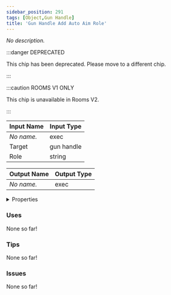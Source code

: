 ```yaml
---
sidebar_position: 291
tags: [Object,Gun Handle]
title: 'Gun Handle Add Auto Aim Role'
---
```


*No description.*

:::danger DEPRECATED

This chip has been deprecated. Please move to a different chip.

:::

:::caution ROOMS V1 ONLY

This chip is unavailable in Rooms V2.

:::


<EsbSvg />

| Input Name | Input Type |
|-----------|-----------|
| *No name.* | exec |
| Target | gun handle |
| Role | string |

| Output Name | Output Type |
|-----------|-----------|
| *No name.* | exec |


<details>
  <summary>Properties</summary>
  <div>
    <div>
    <table>
      <thead>
        <tr>
          <th>Is beta required?</th>
          <th>✅</th>
        </tr>
        <tr>
          <th>Is this chip a trolling risk?</th>
          <th>❌</th>
        </tr>
        <tr>
          <th>Is this chip a role assignment risk?</th>
          <th>❌</th>
        </tr>
        <tr>
          <th>Chip UUID</th>
          <th>5db71859-228a-41d9-8742-99bf9aa1df2a</th>
        </tr>
      </thead>
    </table>
    </div>
  </div>
</details>

### Uses

None so far!

### Tips

None so far!

### Issues

None so far!